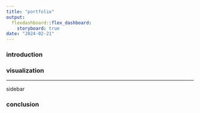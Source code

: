 ```yaml
---
title: "portfolio"
output: 
  flexdashboard::flex_dashboard:
    storyboard: true
date: "2024-02-21"
---
```


### introduction

### visualization

***
sidebar

### conclusion

